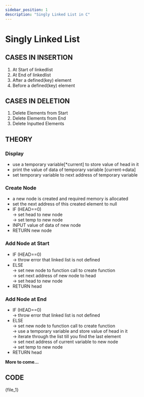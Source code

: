 ```yaml
---
sidebar_position: 1
description: "Singly Linked List in C"
---
```



# Singly Linked List

## CASES IN INSERTION

1. At Start of linkedlist
2. At End of linkedlist
3. After a defined(key) element
4. Before a defined(key) element

## CASES IN DELETION

1. Delete Elements from Start
2. Delete Elements from End
3. Delete Inputted Elements

## THEORY
### Display
- use a temporary variable[*current] to store value of head in it
- print the value of data of temporary variable [current->data]
- set temporary variable to next address of temporary variable

### Create Node
- a new node is created and required memory is allocated
- set the next address of this created element to null
- IF (HEAD==0) <br/>
  -> set head to new node<br/>
  -> set temp to new node<br/>
- INPUT value of data of new node
- RETURN new node

### Add Node at Start
- IF (HEAD==0)<br/>
  -> throw error that linked list is not defined
- ELSE<br/>
  -> set new node to function call to create function<br/>
  -> set next address of new node to head<br/>
  -> set head to new node<br/>
- RETURN head

### Add Node at End
- IF (HEAD==0)<br/>
  -> throw error that linked list is not defined
- ELSE<br/>
  -> set new node to function call to create function<br/>
  -> use a temporary variable and store value of head in it<br/>
  -> iterate through the list till you find the last element<br/>
  -> set next address of current variable to new node<br/>
  -> set temp to new node<br/>
- RETURN head

**More to come...**
## CODE

<CodeBlock language="c">{file_1}</CodeBlock>
